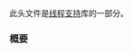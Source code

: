 {{cpp/header/title|shared_mutex|notes={{mark c++14}}}}
{{cpp/header/navbar}}
此头文件是[[cpp/thread|线程支持]]库的一部分。
{{dsc begin}}
{{dsc h1|类}}
{{dsc inc | cpp/thread/dsc shared_mutex}}
{{dsc inc | cpp/thread/dsc shared_timed_mutex}}
{{dsc inc | cpp/thread/dsc shared_lock}}
{{dsc h1|函数}}
{{dsc inc | cpp/thread/shared_lock/dsc swap2}}
{{dsc end}}

===概要===
{{cpp/synopsis/shared_mutex}}

{{langlinks|en|es|ja}}